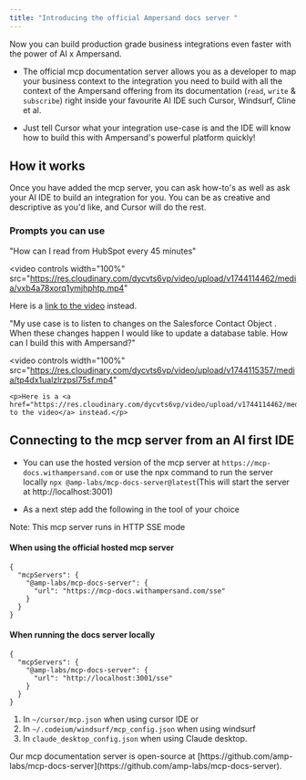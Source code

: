 ```yaml
---
title: "Introducing the official Ampersand docs server "
---
```



Now you can build production grade business integrations even faster with the power of AI x Ampersand. 


-  The official mcp documentation server allows you as a developer to map your business context to the integration you need to build 
with all the context of the Ampersand offering from its documentation (`read`, `write` & `subscribe`) right inside your favourite AI IDE such Cursor, Windsurf, Cline et al.

-  Just tell Cursor what your integration use-case is and the IDE will know how to build this with Ampersand's powerful platform quickly!  

## How it works 

Once you have added the mcp server, you can ask how-to's as well as ask your AI IDE to build an integration for you. You can be as creative and descriptive as you'd like, and Cursor will do the rest.

### Prompts you can use 


"How can I read from HubSpot every 45 minutes" 

<video 
  controls
  width="100%"
  src="https://res.cloudinary.com/dycvts6vp/video/upload/v1744114462/media/vxb4a78xorq1ymjhphtp.mp4"
>
  <p>Here is a <a href="https://res.cloudinary.com/dycvts6vp/video/upload/v1744114462/media/vxb4a78xorq1ymjhphtp.mp4">link to the video</a> instead.</p>
</video>


"My use case is to listen to changes on the Salesforce Contact Object . When these changes happen I would like to update a database table. 
How can I build this with Ampersand?"

<video 
    controls
    width="100%"
    src="https://res.cloudinary.com/dycvts6vp/video/upload/v1744115357/media/tp4dx1ualzlrzpsl75sf.mp4"
>
    <p>Here is a <a href="https://res.cloudinary.com/dycvts6vp/video/upload/v1744114462/media/vxb4a78xorq1ymjhphtp.mp4">link to the video</a> instead.</p>
</video>    

## Connecting to the mcp server from an AI first IDE 

-  You can use the hosted version of the mcp server at `https://mcp-docs.withampersand.com` or use the npx command to run the server locally `npx @amp-labs/mcp-docs-server@latest`(This will start the server at http://localhost:3001)

-  As a next step add the following in the tool of your choice

<Note>
Note: This mcp server runs in HTTP SSE mode 
</Note>

#### When using the official hosted mcp server 

```
{
  "mcpServers": {
    "@amp-labs/mcp-docs-server": {
      "url": "https://mcp-docs.withampersand.com/sse" 
    }
  }
}
```


#### When running the docs server locally
```
{
  "mcpServers": {
    "@amp-labs/mcp-docs-server": {
      "url": "http://localhost:3001/sse"
    }
  }
}

```

1. In `~/cursor/mcp.json` when using cursor IDE or 
2. In `~/.codeium/windsurf/mcp_config.json` when using windsurf 
3. In `claude_desktop_config.json` when using Claude desktop.




<Note>
Our mcp documentation server is open-source at [https://github.com/amp-labs/mcp-docs-server](https://github.com/amp-labs/mcp-docs-server).
</Note>




